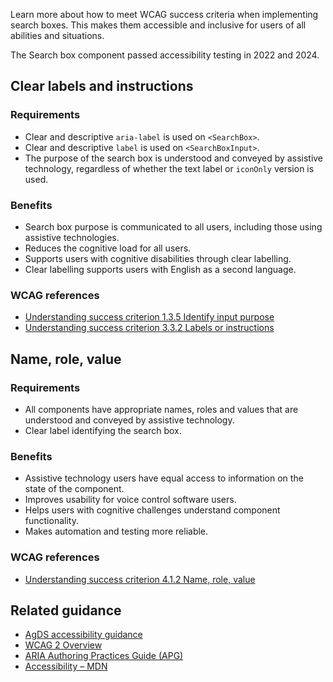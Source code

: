 Learn more about how to meet WCAG success criteria when implementing search boxes. This makes them accessible and inclusive for users of all abilities and situations.

The Search box component passed accessibility testing in 2022 and 2024.

## Clear labels and instructions

### Requirements

- Clear and descriptive `aria-label` is used on `<SearchBox>`.
- Clear and descriptive `label` is used on `<SearchBoxInput>`.
- The purpose of the search box is understood and conveyed by assistive technology, regardless of whether the text label or `iconOnly` version is used.

### Benefits

- Search box purpose is communicated to all users, including those using assistive technologies.
- Reduces the cognitive load for all users.
- Supports users with cognitive disabilities through clear labelling.
- Clear labelling supports users with English as a second language.

### WCAG references

- [Understanding success criterion 1.3.5 Identify input purpose](https://www.w3.org/WAI/WCAG21/Understanding/identify-input-purpose.html)
- [Understanding success criterion 3.3.2 Labels or instructions](https://www.w3.org/WAI/WCAG21/Understanding/labels-or-instructions.html)

## Name, role, value

### Requirements

- All components have appropriate names, roles and values that are understood and conveyed by assistive technology.
- Clear label identifying the search box.

### Benefits

- Assistive technology users have equal access to information on the state of the component.
- Improves usability for voice control software users.
- Helps users with cognitive challenges understand component functionality.
- Makes automation and testing more reliable.

### WCAG references

- [Understanding success criterion 4.1.2 Name, role, value](https://www.w3.org/WAI/WCAG21/Understanding/name-role-value.html)

## Related guidance

- [AgDS accessibility guidance](/foundations/accessibility)
- [WCAG 2 Overview](https://www.w3.org/WAI/standards-guidelines/wcag/)
- [ARIA Authoring Practices Guide (APG)](https://www.w3.org/WAI/ARIA/apg/)
- [Accessibility – MDN](https://developer.mozilla.org/en-US/docs/Web/Accessibility)
